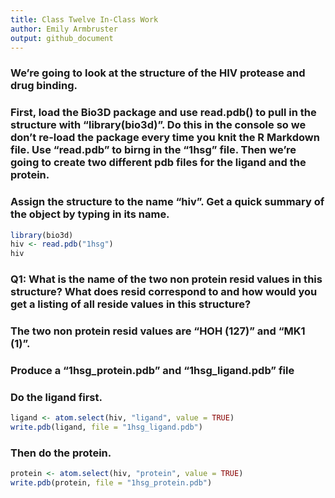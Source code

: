 ```yaml
---
title: Class Twelve In-Class Work
author: Emily Armbruster
output: github_document
---
```

### We're going to look at the structure of the HIV protease and drug binding.
### First, load the Bio3D package and use read.pdb() to pull in the structure with "library(bio3d)". Do this in the console so we don't re-load the package every time you knit the R Markdown file. Use "read.pdb" to birng in the "1hsg" file. Then we're going to create two different pdb files for the ligand and the protein.

### Assign the structure to the name "hiv". Get a quick summary of the object by typing in its name.

```r
library(bio3d)
hiv <- read.pdb("1hsg")
hiv
```
### Q1: What is the name of the two non protein resid values in this structure? What does resid correspond to and how would you get a listing of all reside values in this structure? 
### The two non protein resid values are "HOH (127)" and "MK1 (1)".

### Produce a "1hsg_protein.pdb" and "1hsg_ligand.pdb" file
### Do the ligand first.
```r
ligand <- atom.select(hiv, "ligand", value = TRUE)
write.pdb(ligand, file = "1hsg_ligand.pdb")
```
### Then do the protein.
```r
protein <- atom.select(hiv, "protein", value = TRUE)
write.pdb(protein, file = "1hsg_protein.pdb")
```


